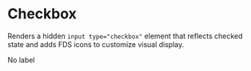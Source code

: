 

<Meta title="Forms|Checkbox" decorators={[withKnobs]} component={Checkbox} />

# Checkbox

Renders a hidden `input type="checkbox"` element that reflects checked state and adds FDS
icons to customize visual display.

<Story name="test">
  <React.Fragment>
    <div>
      <Checkbox name="test" label="I agree to the terms carefully, consulted with my lawyer, and read all relevant case law on the matter" />
    </div>
    <div>
      <Checkbox name="test2" label="Indeterminate" indeterminate />
    </div>
    <div>
      <Checkbox name="test3" label="Indeterminate Checked" indeterminate checked />
    </div>
    <div>
      <Checkbox name="test4" label="Indeterminate Checked Disabled" indeterminate checked disabled />
    </div>
    <div>
      <Checkbox name="test5" label="Checked Disabled" checked disabled />
    </div>
    <div>
      <Checkbox name="test6" label="Disabled" disabled />
    </div>
    <div>
      <Checkbox name="test7" label="Checked" checked />
    </div>
    <div className="margin--top">
      <p className="type--caption">No label</p>
      <Checkbox name="test7" checked />
    </div>
  </React.Fragment>
</Story>

<Props of={Checkbox} />
